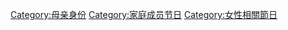 [[Category:母亲身份|Category:母亲身份]]
[[Category:家庭成员节日|Category:家庭成员节日]]
[[Category:女性相關節日|Category:女性相關節日]]